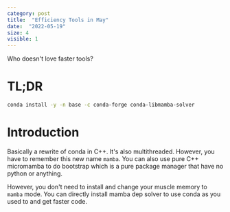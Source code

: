 ```yaml
---
category: post
title:  "Efficiency Tools in May"
date:  "2022-05-19"
size: 4
visible: 1
---
```


Who doesn't love faster tools?

# TL;DR
```.sh
conda install -y -n base -c conda-forge conda-libmamba-solver
```

# Introduction
Basically a rewrite of conda in C++. It's also multithreaded. However, you have to remember this new name `mamba`. You can also use pure C++ micromamba to do bootstrap which is a pure package manager that have no python or anything.

However, you don't need to install and change your muscle memory to `mamba` mode. You can directly install mamba dep solver to use conda as you used to and get faster code.


